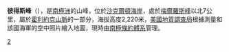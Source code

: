 {{coord|82|14|S|160|4|E|display=title}}

'''彼得斯峰'''（{{lang-en|Peters Peak}}），是[[南極洲|南極洲]]的山峰，位於[[沙克爾頓海岸|沙克爾頓海岸]]，處於[[梅爾羅斯峰|梅爾羅斯峰]]以北7公里，屬於[[霍利約克山脈|霍利約克山脈]]的一部分，海拔高度2,220米，[[美國地質調查局|美國地質調查局]]根據測量和該國海軍的空中照片繪入地圖，現時由[[南極條約體系|南極條約體系]]管理。

{{DEFAULTSORT:Peters Peak}}
[[Category:海拔2000公尺至2999公尺的南極洲山峰|2]]


{{ShackletonCoast-geo-stub}}